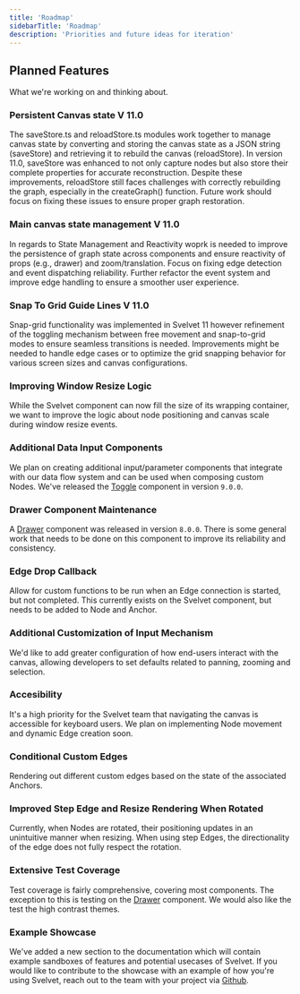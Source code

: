 ```yaml
---
title: 'Roadmap'
sidebarTitle: 'Roadmap'
description: 'Priorities and future ideas for iteration'
---
```


## Planned Features

What we're working on and thinking about.

### Persistent Canvas state V 11.0

The saveStore.ts and reloadStore.ts modules work together to manage canvas state by converting and storing the canvas state as a JSON string (saveStore) and retrieving it to rebuild the canvas (reloadStore). In version 11.0, saveStore was enhanced to not only capture nodes but also store their complete properties for accurate reconstruction. Despite these improvements, reloadStore still faces challenges with correctly rebuilding the graph, especially in the createGraph() function. Future work should focus on fixing these issues to ensure proper graph restoration.


### Main canvas state management V 11.0

In regards to State Management and Reactivity woprk is needed to improve the persistence of graph state across components and ensure reactivity of props (e.g., drawer) and zoom/translation. Focus on fixing edge detection and event dispatching reliability. Further refactor the event system and improve edge handling to ensure a smoother user experience.

### Snap To Grid Guide Lines V 11.0

Snap-grid functionality was implemented in Svelvet 11 however refinement of the toggling mechanism between free movement and snap-to-grid modes to ensure seamless transitions is needed. Improvements might be needed to handle edge cases or to optimize the grid snapping behavior for various screen sizes and canvas configurations.


### Improving Window Resize Logic

While the Svelvet component can now fill the size of its wrapping container, we want to improve the logic about node positioning and canvas scale during window resize events.

### Additional Data Input Components

We plan on creating additional input/parameter components that integrate with our data flow system and can be used when composing custom Nodes.
We've released the [Toggle](../data-flow/toggle) component in version `9.0.0`.

### Drawer Component Maintenance

A [Drawer](../components/drawer) component was released in version `8.0.0`. There is some general work that needs to be done on this component to improve its reliability and consistency.

### Edge Drop Callback

Allow for custom functions to be run when an Edge connection is started, but not completed. This currently exists on the Svelvet component, but needs to be added to Node and Anchor.

### Additional Customization of Input Mechanism

We'd like to add greater configuration of how end-users interact with the canvas, allowing developers to set defaults related to panning, zooming and selection.

### Accesibility

It's a high priority for the Svelvet team that navigating the canvas is accessible for keyboard users. We plan on implementing Node movement and dynamic Edge creation soon.

### Conditional Custom Edges

Rendering out different custom edges based on the state of the associated Anchors.

### Improved Step Edge and Resize Rendering When Rotated

Currently, when Nodes are rotated, their positioning updates in an unintuitive manner when resizing. When using step Edges, the directionality of the edge does not fully respect the rotation.

### Extensive Test Coverage

Test coverage is fairly comprehensive, covering most components. The exception to this is testing on the [Drawer](../components/drawer) component. We would also like the test the high contrast themes.

### Example Showcase

We've added a new section to the documentation which will contain example sandboxes of features and potential usecases of Svelvet.
If you would like to contribute to the showcase with an example of how you're using Svelvet, reach out to the team with your project via [Github](https://github.com/open-source-labs/Svelvet/discussions/categories/project-showcase).
